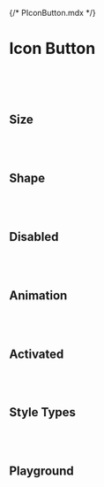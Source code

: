 {/* PIconButton.mdx */}



<Meta of={PIconButtonStories} />


# Icon Button

<br/>
<br/>
<br/>

## Size
<Canvas of={PIconButtonStories.Size} />

<br/>
<br/>


## Shape
<Canvas of={PIconButtonStories.Shape} />

<br/>
<br/>


## Disabled
<Canvas of={PIconButtonStories.Disabled} />

<br/>
<br/>

## Animation
<Canvas of={PIconButtonStories.Animation} />

<br/>
<br/>


## Activated
<Canvas of={PIconButtonStories.Activated} />

<br/>
<br/>

## Style Types
<Canvas of={PIconButtonStories.StyleTypes} />

<br/>
<br/>

## Playground
<Canvas of={PIconButtonStories.Playground} />
<Controls of={PIconButtonStories.Playground} />

<br/>
<br/>

